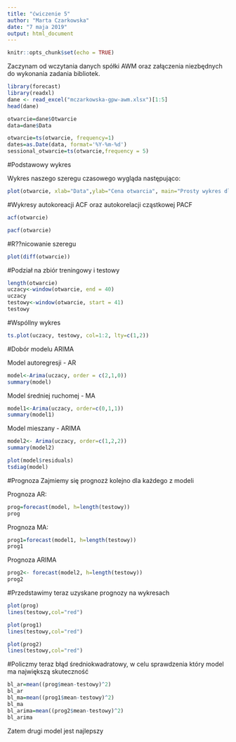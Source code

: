 ```yaml
---
title: "ćwiczenie 5"
author: "Marta Czarkowska"
date: "7 maja 2019"
output: html_document
---
```


```r
knitr::opts_chunk$set(echo = TRUE)
```
Zaczynam od wczytania danych spółki AWM oraz załączenia niezbędnych do wykonania zadania bibliotek.
```r
library(forecast)
library(readxl)
dane <- read_excel("mczarkowska-gpw-awm.xlsx")[1:5]
head(dane)
```


```r
otwarcie=dane$Otwarcie
data=dane$Data
```

```r
otwarcie=ts(otwarcie, frequency=1)
dates=as.Date(data, format='%Y-%m-%d')
sessional_otwarcie=ts(otwarcie,frequency = 5)
```
#Podstawowy wykres

Wykres naszego szeregu czasowego wygląda następująco:
```r
plot(otwarcie, xlab="Data",ylab="Cena otwarcia", main="Prosty wykres dla ceny otwarcia spółki AWM")
```

#Wykresy autokoreacji ACF oraz autokorelacji cząstkowej PACF
```r
acf(otwarcie)
```
```r
pacf(otwarcie)
```

#R??nicowanie szeregu
```r
plot(diff(otwarcie))
```


#Podział na zbiór treningowy i testowy
```r
length(otwarcie)
uczacy<-window(otwarcie, end = 40)
uczacy
testowy<-window(otwarcie, start = 41)
testowy
```

#Wspóllny wykres
```r
ts.plot(uczacy, testowy, col=1:2, lty=c(1,2))
```

#Dobór modelu ARIMA

Model autoregresji - AR 

```r
model<-Arima(uczacy, order = c(2,1,0))
summary(model)
```

Model średniej ruchomej -  MA

```r
model1<-Arima(uczacy, order=c(0,1,1))
summary(model1)
```

Model mieszany - ARIMA

```r
model2<- Arima(uczacy, order=c(1,2,2))
summary(model2)
```

```r
plot(model$residuals)
tsdiag(model)
```

#Prognoza
Zajmiemy się prognozż kolejno dla każdego z modeli

Prognoza AR:
```r
prog=forecast(model, h=length(testowy))
prog
```

Prognoza MA:
```r
prog1=forecast(model1, h=length(testowy))
prog1
```

Prognoza ARIMA
```r
prog2<- forecast(model2, h=length(testowy))
prog2
```

#Przedstawimy teraz uzyskane prognozy na wykresach
```r
plot(prog)
lines(testowy,col="red")
```
```r
plot(prog1)
lines(testowy,col="red")
```

```r
plot(prog2)
lines(testowy,col="red")
```

#Policzmy teraz błąd średniokwadratowy, w celu sprawdzenia który model ma największą skuteczność
```r
bl_ar=mean((prog$mean-testowy)^2)
bl_ar
bl_ma=mean((prog1$mean-testowy)^2)
bl_ma
bl_arima=mean((prog2$mean-testowy)^2)
bl_arima
```


Zatem drugi model jest najlepszy
